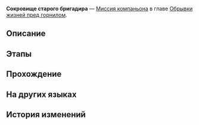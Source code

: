 {{Дополнить|Диалоги.}}
{{Миссия Инфобокс
|id              = 2010500
|Название        = 
|Изображение     = Миссия Освоения Сокровище старого бригадира.png
|Тип             = Миссия компаньона
|События         = 
|Глава           = Обрывки жизней пред горнилом
|Условия         = Завершена [[Миссия Освоения]] ''[[Лежащие среди ржавчин]]''
|Персонажи       = Первопроходец
|СтартЛокация    = [[Ярило-VI]] — [[Камнеград]]
|Локации         = Камнеград
|Предыдущая      = 
|Следующая       = 
|Награды         = 
}}
'''Сокровище старого бригадира''' — [[Миссия компаньона]] в главе [[Обрывки жизней пред горнилом]].

==Описание==
{{Описание|Вы отняли у бродяг детектор Ферсмана...<br />Однако его зонд сломан. Ферсман уверяет Хук, что истинное сокровище не потеряно, но у Хук на этот счёт совсем другое мнение. Пора узнать, что она думает.}}

==Этапы==


==Прохождение==
{{Дополнить}}


{{Диалог Конец}}

==На других языках==
{{На других языках
|en   = Old Foreman's Treasure
|zhs  = 老矿头的宝贝
|zht  = 老礦頭的寶貝
|ja   = 老いた鉱区監督の宝物
|ko   = 늙은 십장의 보물
|es   = El tesoro del viejo minero
|fr   = Le trésor du vieux contremaître
|ru   = Сокровище старого бригадира
|th   = ของล้ำค่าของอดีตหัวหน้าเหมือง
|vi   = Kho Báu Của Thợ Mỏ Già
|de   = Schatz des alten Vorarbeiters
|id   = Benda Berharga Penambang Tua
|pt   = Tesouro do Antigo Capataz
}}

==История изменений==
{{История изменений|2.7}}
